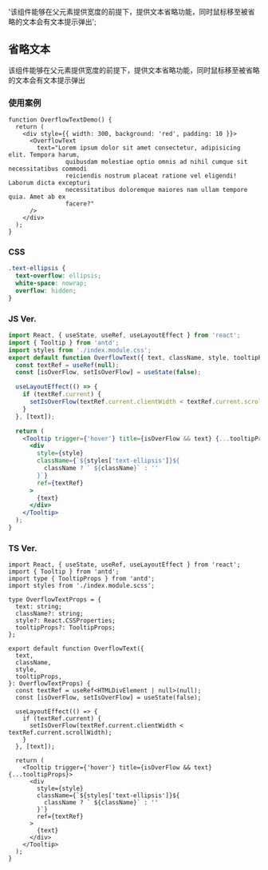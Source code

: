   '该组件能够在父元素提供宽度的前提下，提供文本省略功能，同时鼠标移至被省略的文本会有文本提示弹出';

## 省略文本

该组件能够在父元素提供宽度的前提下，提供文本省略功能，同时鼠标移至被省略的文本会有文本提示弹出

### 使用案例

<OverflowTextDemo />

```tsx
function OverflowTextDemo() {
  return (
    <div style={{ width: 300, background: 'red', padding: 10 }}>
      <OverflowText
        text="Lorem ipsum dolor sit amet consectetur, adipisicing elit. Tempora harum,
				quibusdam molestiae optio omnis ad nihil cumque sit necessitatibus commodi
				reiciendis nostrum placeat ratione vel eligendi! Laborum dicta excepturi
				necessitatibus doloremque maiores nam ullam tempore quia. Amet ab ex
				facere?"
      />
    </div>
  );
}
```

### CSS

```css
.text-ellipsis {
  text-overflow: ellipsis;
  white-space: nowrap;
  overflow: hidden;
}
```

### JS Ver.

```jsx
import React, { useState, useRef, useLayoutEffect } from 'react';
import { Tooltip } from 'antd';
import styles from './index.module.css';
export default function OverflowText({ text, className, style, tooltipProps }) {
  const textRef = useRef(null);
  const [isOverFlow, setIsOverFlow] = useState(false);

  useLayoutEffect(() => {
    if (textRef.current) {
      setIsOverFlow(textRef.current.clientWidth < textRef.current.scrollWidth);
    }
  }, [text]);

  return (
    <Tooltip trigger={'hover'} title={isOverFlow && text} {...tooltipProps}>
      <div
        style={style}
        className={`${styles['text-ellipsis']}${
          className ? ` ${className}` : ''
        }`}
        ref={textRef}
      >
        {text}
      </div>
    </Tooltip>
  );
}
```

### TS Ver.

```tsx
import React, { useState, useRef, useLayoutEffect } from 'react';
import { Tooltip } from 'antd';
import type { TooltipProps } from 'antd';
import styles from './index.module.scss';

type OverflowTextProps = {
  text: string;
  className?: string;
  style?: React.CSSProperties;
  tooltipProps?: TooltipProps;
};

export default function OverflowText({
  text,
  className,
  style,
  tooltipProps,
}: OverflowTextProps) {
  const textRef = useRef<HTMLDivElement | null>(null);
  const [isOverFlow, setIsOverFlow] = useState(false);

  useLayoutEffect(() => {
    if (textRef.current) {
      setIsOverFlow(textRef.current.clientWidth < textRef.current.scrollWidth);
    }
  }, [text]);

  return (
    <Tooltip trigger={'hover'} title={isOverFlow && text} {...tooltipProps}>
      <div
        style={style}
        className={`${styles['text-ellipsis']}${
          className ? ` ${className}` : ''
        }`}
        ref={textRef}
      >
        {text}
      </div>
    </Tooltip>
  );
}
```
